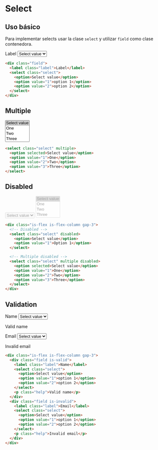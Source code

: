 
# Select

## Uso básico

Para implementar selects usar la clase `select` y utilizar `field` como clase contenedora.

<PreviewCode>
  <div className="field">
    <label className="label">Label</label>
    <select className="select">
      <option>Select value</option>
      <option value="1">option 1</option>
      <option value="2">option 2</option>
    </select>
  </div>
</PreviewCode>

```html
<div class="field">
  <label class="label">Label</label>
  <select class="select">
    <option>Select value</option>
    <option value="1">option 1</option>
    <option value="2">option 2</option>
  </select>
</div>
```

## Multiple

<PreviewCode>
  <select className="select" multiple>
    <option selected>Select value</option>
    <option value="1">One</option>
    <option value="2">Two</option>
    <option value="3">Three</option>
  </select>
</PreviewCode>

```html
<select class="select" multiple>
  <option selected>Select value</option>
  <option value="1">One</option>
  <option value="2">Two</option>
  <option value="3">Three</option>
</select>
```

## Disabled

<PreviewCode>
  <div className="is-flex is-flex-column gap-3">
    <select className="select" disabled>
      <option>Select value</option>
      <option value="1">Option 1</option>
    </select>
    <select className="select" multiple disabled>
      <option selected>Select value</option>
      <option value="1">One</option>
      <option value="2">Two</option>
      <option value="3">Three</option>
    </select>
  </div>
</PreviewCode>

```html
<div class="is-flex is-flex-column gap-3">
  <!-- Disabled -->
  <select class="select" disabled>
    <option>Select value</option>
    <option value="1">Option 1</option>
  </select>

  <!-- Multiple disabled -->
  <select class="select" multiple disabled>
    <option selected>Select value</option>
    <option value="1">One</option>
    <option value="2">Two</option>
    <option value="3">Three</option>
  </select>
</div>
```

## Validation

<PreviewCode>
  <div className="is-flex is-flex-column gap-3">
    <div className="field is-valid">
      <label className="label">Name</label>
      <select className="select">
        <option>Select value</option>
        <option value="1">option 1</option>
        <option value="2">option 2</option>
      </select>
      <p className="help">Valid name</p>
    </div>
    <div className="field is-invalid">
      <label className="label">Email</label>
      <select className="select">
        <option>Select value</option>
        <option value="1">option 1</option>
        <option value="2">option 2</option>
      </select>
      <p className="help">Invalid email</p>
    </div>
  </div>
</PreviewCode>

```html
<div class="is-flex is-flex-column gap-3">
  <div class="field is-valid">
    <label class="label">Name</label>
    <select class="select">
      <option>Select value</option>
      <option value="1">option 1</option>
      <option value="2">option 2</option>
    </select>
    <p class="help">Valid name</p>
  </div>
  <div class="field is-invalid">
    <label class="label">Email</label>
    <select class="select">
      <option>Select value</option>
      <option value="1">option 1</option>
      <option value="2">option 2</option>
    </select>
    <p class="help">Invalid email</p>
  </div>
</div>
```
